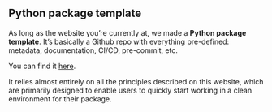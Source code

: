 ## Python package template {.unnumbered}

As long as the website you're currently at, we made a **Python package template**. It's basically a Github repo with everything pre-defined: metadata, documentation, CI/CD, pre-commit, etc.



You can find it [here](https://github.com/y-sunflower/python-package-template).

It relies almost entirely on all the principles described on this website, which are primarily designed to enable users to quickly start working in a clean environment for their package.